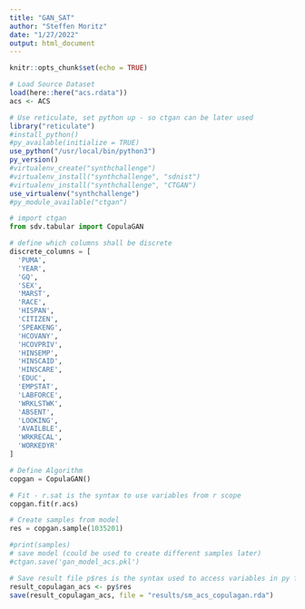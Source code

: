 ```yaml
---
title: "GAN_SAT"
author: "Steffen Moritz"
date: "1/27/2022"
output: html_document
---
```


```r
knitr::opts_chunk$set(echo = TRUE)
```


```r
# Load Source Dataset
load(here::here("acs.rdata"))
acs <- ACS
```

```r
# Use reticulate, set python up - so ctgan can be later used
library("reticulate")
#install_python()
#py_available(initialize = TRUE)
use_python("/usr/local/bin/python3")
py_version()
#virtualenv_create("synthchallenge")
#virtualenv_install("synthchallenge", "sdnist")
#virtualenv_install("synthchallenge", "CTGAN")
use_virtualenv("synthchallenge")
#py_module_available("ctgan")
```

```python
# import ctgan
from sdv.tabular import CopulaGAN

# define which columns shall be discrete
discrete_columns = [
  'PUMA',
  'YEAR',
  'GQ',
  'SEX',
  'MARST',
  'RACE',
  'HISPAN',
  'CITIZEN',
  'SPEAKENG',
  'HCOVANY',
  'HCOVPRIV',
  'HINSEMP',
  'HINSCAID',
  'HINSCARE',
  'EDUC',
  'EMPSTAT',
  'LABFORCE',
  'WRKLSTWK',
  'ABSENT',
  'LOOKING',
  'AVAILBLE',
  'WRKRECAL',
  'WORKEDYR'
]

# Define Algorithm
copgan = CopulaGAN()

# Fit - r.sat is the syntax to use variables from r scope 
copgan.fit(r.acs)

# Create samples from model
res = copgan.sample(1035201)

#print(samples)
# save model (could be used to create different samples later)
#ctgan.save('gan_model_acs.pkl')
```

```r
# Save result file p$res is the syntax used to access variables in py from r
result_copulagan_acs <- py$res
save(result_copulagan_acs, file = "results/sm_acs_copulagan.rda")
```

